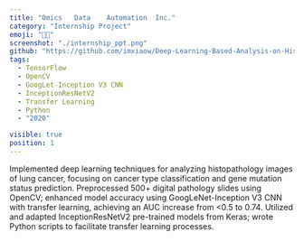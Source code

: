 ```yaml
---
title: "Omics	Data	Automation	Inc."
category: "Internship Project"
emoji: "👨‍💻"
screenshot: "./internship_ppt.png"
github: "https://github.com/imxiaow/Deep-Learning-Based-Analysis-on-Histopathology-Images-of-Lung-Cancer"
tags:
  - TensorFlow
  - OpenCV
  - GoogLet-Inception V3 CNN
  - InceptionResNetV2
  - Transfer Learning
  - Python
  - "2020"

visible: true
position: 1
---
```


Implemented deep learning techniques for analyzing histopathology images of lung cancer, focusing on cancer type classification and gene mutation status prediction. Preprocessed 500+ digital pathology slides using OpenCV; enhanced model accuracy using GoogLeNet-Inception V3 CNN with transfer learning, achieving an AUC increase from <0.5 to 0.74. Utilized and adapted InceptionResNetV2 pre-trained models from Keras; wrote Python scripts to facilitate transfer learning processes.
